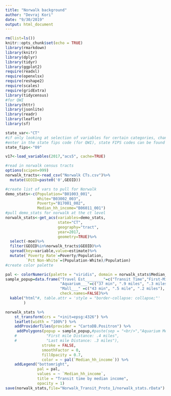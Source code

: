 ```yaml
---
title: "Norwalk background"
author: "Devraj Kori"
date: "9/30/2019"
output: html_document
---
```


```r
rm(list=ls())
knitr::opts_chunk$set(echo = TRUE)
library(rmarkdown)
library(knitr)
library(dplyr)
library(tidyr)
library(ggplot2)
require(readxl)
require(openxlsx)
require(reshape2)
require(scales)
require(gridExtra)
library(tidycensus)
#for QWI
library(httr)
library(jsonlite)
library(readr)
library(leaflet)
library(sf)
```

```r

state_var<-"CT"
#if only looking at selection of variables for certain categories, change to false
#enter in the state fips code (for QWI), state FIPS codes can be found here: 
state_fips<-"09"

v17<-load_variables(2017,"acs5", cache=TRUE)
```

```r
#read in norwalk census tracts
options(scipen=999)
norwalk_tracts<-read_csv("Norwalk CTs.csv")%>%
  mutate(GEOID=paste0('0',GEOID))

#create list of vars to pull for Norwalk
demo_stats<-c(Population="B01003_001", 
              White="B03002_003",
              Poverty="B17001_002",
              Median_hh_income="B06011_001")
#pull demo_stats for norwalk at the ct level
norwalk_stats<-get_acs(variables=demo_stats,
                       state="CT",
                       geography="tract",
                       year=2017,
                       geometry=TRUE)%>%
  select(-moe)%>%
  filter(GEOID%in%norwalk_tracts$GEOID)%>%
  spread(key=variable,value=estimate)%>%
  mutate(`Poverty Rate`=Poverty/Population,
         `Pct Non-White`=(Population-White)/Population)
#create color palette

pal <- colorNumeric(palette = "viridis", domain = norwalk_stats$Median_hh_income, n = 23)
sample_popup=data.frame("Travel Est________"=c("Transit Time","First-Mile Dist", "Last-Mile Dist"),
                        "Aquarium___"=c("37 min", ".9 miles", ".3 miles"),
                        "Mall___" =c("43 min", ".5 mile", ".2 miles"),
                        check.names=FALSE)%>%
  kable("html"#, table.attr = 'style = "border-collapse: collapse;"'
        )

norwalk_stats %>%
    st_transform(crs = "+init=epsg:4326") %>%
    leaflet(width = "100%") %>%
    addProviderTiles(provider = "CartoDB.Positron") %>%
     addPolygons(popup = sample_popup,#paste(sep = "<br/>","Aquarium Mean Transit time:37 minutes",
    #             "First mile Distance: .4 miles",
    #             "Last mile Distance: .3 miles"),
                stroke = FALSE,
                smoothFactor = 0,
                fillOpacity = 0.7,
                color = ~ pal(`Median_hh_income`)) %>%
    addLegend("bottomright", 
              pal = pal, 
              values = ~ `Median_hh_income`,
              title = "Transit time by median income",
              opacity = 1)
save(norwalk_stats,file="Norwalk_Transit_Proto_1/norwalk_stats.rData")


```